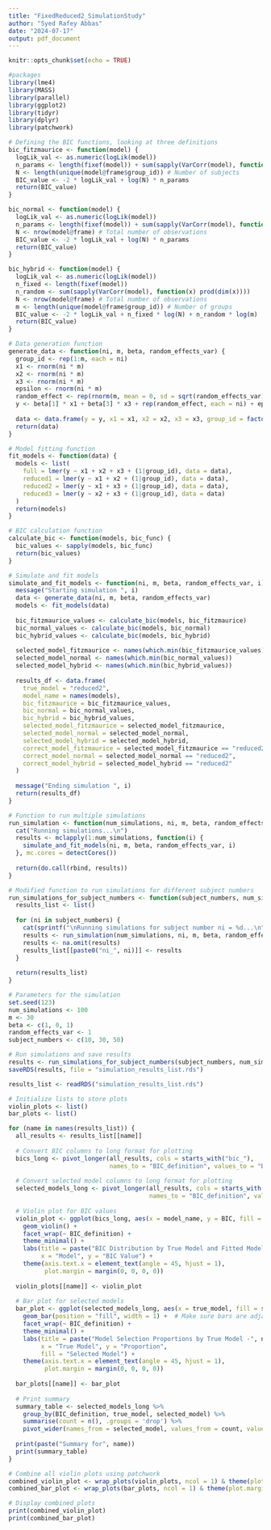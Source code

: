 ```yaml
---
title: "FixedReduced2_SimulationStudy"
author: "Syed Rafey Abbas"
date: "2024-07-17"
output: pdf_document
---
```


```r
knitr::opts_chunk$set(echo = TRUE)
```


```r
#packages 
library(lme4)
library(MASS)
library(parallel)
library(ggplot2)
library(tidyr)
library(dplyr)
library(patchwork)
```


```r
# Defining the BIC functions, looking at three definitions 
bic_fitzmaurice <- function(model) {
  logLik_val <- as.numeric(logLik(model))
  n_params <- length(fixef(model)) + sum(sapply(VarCorr(model), function(x) prod(dim(x))))
  N <- length(unique(model@frame$group_id)) # Number of subjects
  BIC_value <- -2 * logLik_val + log(N) * n_params
  return(BIC_value)
}

bic_normal <- function(model) {
  logLik_val <- as.numeric(logLik(model))
  n_params <- length(fixef(model)) + sum(sapply(VarCorr(model), function(x) prod(dim(x))))
  N <- nrow(model@frame) # Total number of observations
  BIC_value <- -2 * logLik_val + log(N) * n_params
  return(BIC_value)
}

bic_hybrid <- function(model) {
  logLik_val <- as.numeric(logLik(model))
  n_fixed <- length(fixef(model))
  n_random <- sum(sapply(VarCorr(model), function(x) prod(dim(x))))
  N <- nrow(model@frame) # Total number of observations
  m <- length(unique(model@frame$group_id)) # Number of groups
  BIC_value <- -2 * logLik_val + n_fixed * log(N) + n_random * log(m)
  return(BIC_value)
}
```

```r
# Data generation function
generate_data <- function(ni, m, beta, random_effects_var) {
  group_id <- rep(1:m, each = ni)
  x1 <- rnorm(ni * m)
  x2 <- rnorm(ni * m)
  x3 <- rnorm(ni * m)
  epsilon <- rnorm(ni * m)
  random_effect <- rep(rnorm(m, mean = 0, sd = sqrt(random_effects_var)), each = ni)
  y <- beta[1] * x1 + beta[3] * x3 + rep(random_effect, each = ni) + epsilon
  
  data <- data.frame(y = y, x1 = x1, x2 = x2, x3 = x3, group_id = factor(group_id))
  return(data)
}

# Model fitting function
fit_models <- function(data) {
  models <- list(
    full = lmer(y ~ x1 + x2 + x3 + (1|group_id), data = data),
    reduced1 = lmer(y ~ x1 + x2 + (1|group_id), data = data),
    reduced2 = lmer(y ~ x1 + x3 + (1|group_id), data = data),
    reduced3 = lmer(y ~ x2 + x3 + (1|group_id), data = data)
  )
  return(models)
}

# BIC calculation function
calculate_bic <- function(models, bic_func) {
  bic_values <- sapply(models, bic_func)
  return(bic_values)
}

# Simulate and fit models
simulate_and_fit_models <- function(ni, m, beta, random_effects_var, i) {
  message("Starting simulation ", i)
  data <- generate_data(ni, m, beta, random_effects_var)
  models <- fit_models(data)
  
  bic_fitzmaurice_values <- calculate_bic(models, bic_fitzmaurice)
  bic_normal_values <- calculate_bic(models, bic_normal)
  bic_hybrid_values <- calculate_bic(models, bic_hybrid)
  
  selected_model_fitzmaurice <- names(which.min(bic_fitzmaurice_values))
  selected_model_normal <- names(which.min(bic_normal_values))
  selected_model_hybrid <- names(which.min(bic_hybrid_values))
  
  results_df <- data.frame(
    true_model = "reduced2",
    model_name = names(models),
    bic_fitzmaurice = bic_fitzmaurice_values,
    bic_normal = bic_normal_values,
    bic_hybrid = bic_hybrid_values,
    selected_model_fitzmaurice = selected_model_fitzmaurice,
    selected_model_normal = selected_model_normal,
    selected_model_hybrid = selected_model_hybrid,
    correct_model_fitzmaurice = selected_model_fitzmaurice == "reduced2",
    correct_model_normal = selected_model_normal == "reduced2",
    correct_model_hybrid = selected_model_hybrid == "reduced2"
  )
  
  message("Ending simulation ", i)
  return(results_df)
}

```


```r
# Function to run multiple simulations
run_simulation <- function(num_simulations, ni, m, beta, random_effects_var) {
  cat("Running simulations...\n")
  results <- mclapply(1:num_simulations, function(i) {
    simulate_and_fit_models(ni, m, beta, random_effects_var, i)
  }, mc.cores = detectCores())
  
  return(do.call(rbind, results))
}

# Modified function to run simulations for different subject numbers
run_simulations_for_subject_numbers <- function(subject_numbers, num_simulations, m, beta, random_effects_var) {
  results_list <- list()
  
  for (ni in subject_numbers) {
    cat(sprintf("\nRunning simulations for subject number ni = %d...\n", ni))
    results <- run_simulation(num_simulations, ni, m, beta, random_effects_var)
    results <- na.omit(results)
    results_list[[paste0("ni_", ni)]] <- results
  }
  
  return(results_list)
}

```

```r
# Parameters for the simulation
set.seed(123)
num_simulations <- 100
m <- 30
beta <- c(1, 0, 1)
random_effects_var <- 1
subject_numbers <- c(10, 30, 50)

# Run simulations and save results
results <- run_simulations_for_subject_numbers(subject_numbers, num_simulations, m, beta, random_effects_var)
saveRDS(results, file = "simulation_results_list.rds")
```

```r

results_list <- readRDS("simulation_results_list.rds")

# Initialize lists to store plots
violin_plots <- list()
bar_plots <- list()

for (name in names(results_list)) {
  all_results <- results_list[[name]]
  
  # Convert BIC columns to long format for plotting
  bics_long <- pivot_longer(all_results, cols = starts_with("bic_"), 
                            names_to = "BIC_definition", values_to = "BIC")
  
  # Convert selected model columns to long format for plotting
  selected_models_long <- pivot_longer(all_results, cols = starts_with("selected_model_"), 
                                       names_to = "BIC_definition", values_to = "selected_model")
  
  # Violin plot for BIC values
  violin_plot <- ggplot(bics_long, aes(x = model_name, y = BIC, fill = model_name)) +
    geom_violin() +
    facet_wrap(~ BIC_definition) +
    theme_minimal() +
    labs(title = paste("BIC Distribution by True Model and Fitted Model -", name),
         x = "Model", y = "BIC Value") +
    theme(axis.text.x = element_text(angle = 45, hjust = 1),
          plot.margin = margin(0, 0, 0, 0))
  
  violin_plots[[name]] <- violin_plot
  
  # Bar plot for selected models
  bar_plot <- ggplot(selected_models_long, aes(x = true_model, fill = selected_model)) +
    geom_bar(position = "fill", width = 1) +  # Make sure bars are adjacent
    facet_wrap(~ BIC_definition) +
    theme_minimal() +
    labs(title = paste("Model Selection Proportions by True Model -", name),
         x = "True Model", y = "Proportion",
         fill = "Selected Model") +
    theme(axis.text.x = element_text(angle = 45, hjust = 1),
          plot.margin = margin(0, 0, 0, 0))
  
  bar_plots[[name]] <- bar_plot
  
  # Print summary
  summary_table <- selected_models_long %>%
    group_by(BIC_definition, true_model, selected_model) %>%
    summarise(count = n(), .groups = 'drop') %>%
    pivot_wider(names_from = selected_model, values_from = count, values_fill = list(count = 0))
  
  print(paste("Summary for", name))
  print(summary_table)
}

# Combine all violin plots using patchwork
combined_violin_plot <- wrap_plots(violin_plots, ncol = 1) & theme(plot.margin = margin(0, 0, 0, 0))
combined_bar_plot <- wrap_plots(bar_plots, ncol = 1) & theme(plot.margin = margin(0, 0, 0, 0))

# Display combined plots
print(combined_violin_plot)
print(combined_bar_plot)

```



